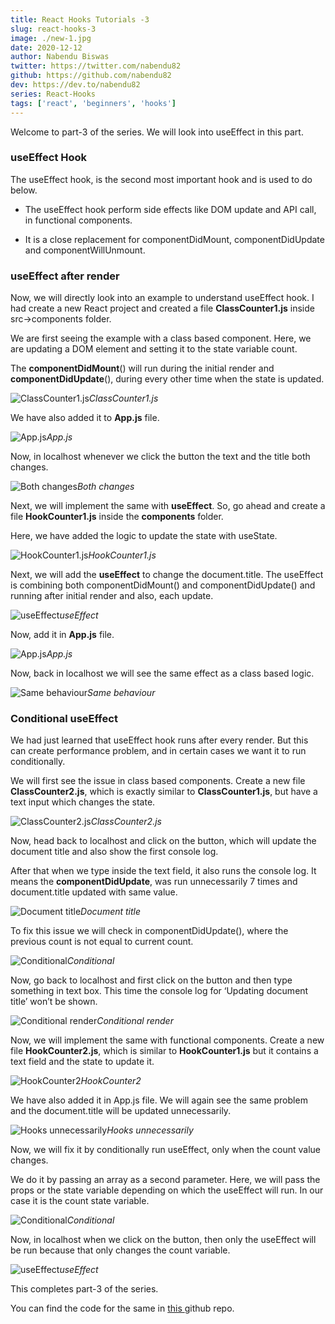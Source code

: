 ```yaml
---
title: React Hooks Tutorials -3
slug: react-hooks-3
image: ./new-1.jpg
date: 2020-12-12
author: Nabendu Biswas
twitter: https://twitter.com/nabendu82
github: https://github.com/nabendu82
dev: https://dev.to/nabendu82
series: React-Hooks
tags: ['react', 'beginners', 'hooks']
---
```


Welcome to part-3 of the series. We will look into useEffect in this part.

### useEffect Hook

The useEffect hook, is the second most important hook and is used to do below.

* The useEffect hook perform side effects like DOM update and API call, in functional components.

* It is a close replacement for componentDidMount, componentDidUpdate and componentWillUnmount.

### useEffect after render

Now, we will directly look into an example to understand useEffect hook. I had create a new React project and created a file **ClassCounter1.js** inside src->components folder.

We are first seeing the example with a class based component. Here, we are updating a DOM element and setting it to the state variable count.

The **componentDidMount**() will run during the initial render and **componentDidUpdate**(), during every other time when the state is updated.

![ClassCounter1.js](https://ik.imagekit.io/thewebdev/React-Hooks/3/1_NfyDGaRIuS.png)*ClassCounter1.js*

We have also added it to **App.js** file.

![App.js](https://ik.imagekit.io/thewebdev/React-Hooks/3/2_XNl3QmmJd9.png)*App.js*

Now, in localhost whenever we click the button the text and the title both changes.

![Both changes](https://ik.imagekit.io/thewebdev/React-Hooks/3/3_PTn-y9pgib.png)*Both changes*

Next, we will implement the same with **useEffect**. So, go ahead and create a file **HookCounter1.js** inside the **components** folder.

Here, we have added the logic to update the state with useState.

![HookCounter1.js](https://ik.imagekit.io/thewebdev/React-Hooks/3/4_9KbjzoERAi.png)*HookCounter1.js*

Next, we will add the **useEffect** to change the document.title. The useEffect is combining both componentDidMount() and componentDidUpdate() and running after initial render and also, each update.

![useEffect](https://ik.imagekit.io/thewebdev/React-Hooks/3/5_WvqMb1sBGT.png)*useEffect*

Now, add it in **App.js** file.

![App.js](https://ik.imagekit.io/thewebdev/React-Hooks/3/6_uh8Z7KzNsg.png)*App.js*

Now, back in localhost we will see the same effect as a class based logic.

![Same behaviour](https://ik.imagekit.io/thewebdev/React-Hooks/3/7_OUecghEe94.png)*Same behaviour*

### Conditional useEffect

We had just learned that useEffect hook runs after every render. But this can create performance problem, and in certain cases we want it to run conditionally.

We will first see the issue in class based components. Create a new file **ClassCounter2.js**, which is exactly similar to **ClassCounter1.js**, but have a text input which changes the state.

![ClassCounter2.js](https://ik.imagekit.io/thewebdev/React-Hooks/3/8_b5ZdJntl4k.png)*ClassCounter2.js*

Now, head back to localhost and click on the button, which will update the document title and also show the first console log.

After that when we type inside the text field, it also runs the console log. It means the **componentDidUpdate**, was run unnecessarily 7 times and document.title updated with same value.

![Document title](https://ik.imagekit.io/thewebdev/React-Hooks/3/9_mw7Zu_8vP.png)*Document title*

To fix this issue we will check in componentDidUpdate(), where the previous count is not equal to current count.

![Conditional](https://ik.imagekit.io/thewebdev/React-Hooks/3/10__Rf7LqodZy.png)*Conditional*

Now, go back to localhost and first click on the button and then type something in text box. This time the console log for ‘Updating document title’ won’t be shown.

![Conditional render](https://ik.imagekit.io/thewebdev/React-Hooks/3/11_0C5vG-dt3.png)*Conditional render*

Now, we will implement the same with functional components. Create a new file **HookCounter2.js**, which is similar to **HookCounter1.js** but it contains a text field and the state to update it.

![HookCounter2](https://ik.imagekit.io/thewebdev/React-Hooks/3/12_No0rFvmRJw.png)*HookCounter2*

We have also added it in App.js file. We will again see the same problem and the document.title will be updated unnecessarily.

![Hooks unnecessarily](https://ik.imagekit.io/thewebdev/React-Hooks/3/13_xJnaMVHPcX.png)*Hooks unnecessarily*

Now, we will fix it by conditionally run useEffect, only when the count value changes.

We do it by passing an array as a second parameter. Here, we will pass the props or the state variable depending on which the useEffect will run. In our case it is the count state variable.

![Conditional](https://ik.imagekit.io/thewebdev/React-Hooks/3/14_lqU-S-xIhp.png)*Conditional*

Now, in localhost when we click on the button, then only the useEffect will be run because that only changes the count variable.

![useEffect](https://ik.imagekit.io/thewebdev/React-Hooks/3/15_loyBz9iXMy.png)*useEffect*

This completes part-3 of the series. 

You can find the code for the same in [this ](https://github.com/nabendu82/state-hook)github repo.
